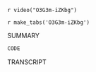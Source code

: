 

`r video("O3G3m-iZKbg")`

`r make_tabs('O3G3m-iZKbg')`

:::{.tab-content}

:::{#O3G3m-iZKbg-summary .tab-pane .active}

SUMMARY

:::

:::{#O3G3m-iZKbg-code .tab-pane .fade}

```r
CODE
```

:::


:::{#O3G3m-iZKbg-transcript .tab-pane .fade}

TRANSCRIPT

:::

:::



